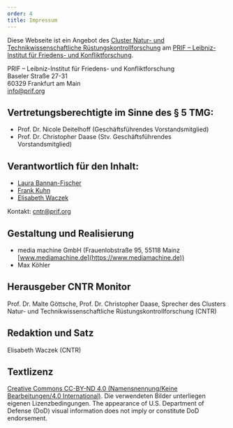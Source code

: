 ```yaml
---
order: 4
title: Impressum
---
```


Diese Webseite ist ein Angebot des [Cluster Natur- und Technikwissenschaftliche Rüstungskontrollforschung](https://www.cntrarmscontrol.org/de/) am [PRIF – Leibniz-Institut für Friedens- und Konfliktforschung](https://www.prif.org/).

PRIF – Leibniz-Institut für Friedens- und Konfliktforschung\
Baseler Straße 27-31\
60329 Frankfurt am Main\
[info@prif.org](mailto:info@prif.org)

## Vertretungsberechtigte im Sinne des § 5 TMG:

- Prof. Dr. Nicole Deitelhoff (Geschäftsführendes Vorstandsmitglied)
- Prof. Dr. Christopher Daase (Stv. Geschäftsführendes Vorstandsmitglied)

## Verantwortlich für den Inhalt:

- [Laura Bannan-Fischer](https://www.prif.org/ueber-uns/person/laura-bannan-fischer)
- [Frank Kuhn](https://www.prif.org/ueber-uns/person/frank-kuhn)
- [Elisabeth Waczek](https://www.prif.org/ueber-uns/person/elisabeth-waczek)

Kontakt: [cntr@prif.org](mailto:cntr@prif.org)

## Gestaltung und Realisierung

- media machine GmbH (Frauenlobstraße 95, 55118 Mainz [www.mediamachine.de](https://www.mediamachine.de))
- Max Köhler


## Herausgeber CNTR Monitor

Prof. Dr. Malte Göttsche, Prof. Dr. Christopher Daase,
Sprecher des Clusters Natur- und Technikwissenschaftliche Rüstungskontrollforschung (CNTR)

## Redaktion und Satz

Elisabeth Waczek (CNTR)

## Textlizenz

[Creative Commons CC-BY-ND 4.0 (Namensnennung/Keine Bearbeitungen/4.0 International)](https://creativecommons.org/licenses/by-nd/4.0/deed.de).
Die verwendeten Bilder unterliegen eigenen Lizenzbedingungen.
The appearance of U.S. Department of Defense (DoD) visual information does not imply or constitute DoD endorsement.
